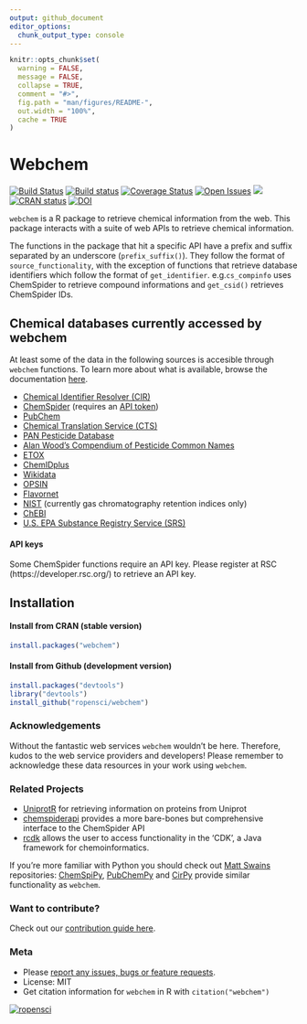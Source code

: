 ```yaml
---
output: github_document
editor_options: 
  chunk_output_type: console
---
```

<!-- README.md is generated from README.Rmd. Please edit that file -->

```r
knitr::opts_chunk$set(
  warning = FALSE, 
  message = FALSE,
  collapse = TRUE,
  comment = "#>",
  fig.path = "man/figures/README-",
  out.width = "100%",
  cache = TRUE
)
```
# Webchem

<!-- badges: start -->

[![Build Status](https://travis-ci.org/ropensci/webchem.png)](https://travis-ci.org/ropensci/webchem) 
[![Build status](https://ci.appveyor.com/api/projects/status/e3sa6e918jlemv46/branch/master)](https://ci.appveyor.com/project/EDiLD/webchem) 
[![Coverage Status](https://codecov.io/github/ropensci/webchem/coverage.svg?branch=master)](https://codecov.io/gh/ropensci/webchem/branch/master) 
[![Open Issues](https://img.shields.io/github/issues/ropensci/webchem.svg)](https://github.com/ropensci/webchem/issues) 
[![](https://cranlogs.r-pkg.org/badges/webchem)](https://cran.r-project.org/package=webchem)
[![CRAN status](https://www.r-pkg.org/badges/version/webchem)](https://CRAN.R-project.org/package=webchem) 
[![DOI](https://zenodo.org/badge/17223/ropensci/webchem.svg)](https://zenodo.org/badge/latestdoi/17223/ropensci/webchem) 
<!-- badges: end -->

`webchem` is a R package to retrieve chemical information from  the web. 
This package interacts with a suite of web APIs to retrieve chemical information.

The functions in the package that hit a specific API have a prefix and suffix separated by an underscore (`prefix_suffix()`).
They follow the format of `source_functionality`, with the exception of functions that retrieve database identifiers which follow the format of `get_identifier`. e.g.`cs_compinfo` uses ChemSpider to retrieve compound informations and `get_csid()` retrieves ChemSpider IDs.


## Chemical databases currently accessed by webchem

At least some of the data in the following sources is accesible through `webchem` functions.  To learn more about what is available, browse the documentation [here](https://docs.ropensci.org/webchem/reference/index.html).

- [Chemical Identifier Resolver (CIR)](http://cactus.nci.nih.gov/chemical/structure)
- [ChemSpider](http://www.chemspider.com/) (requires an [API token]((https://developer.rsc.org/)))
- [PubChem](https://pubchem.ncbi.nlm.nih.gov/) 
- [Chemical Translation Service (CTS)](http://cts.fiehnlab.ucdavis.edu/)
- [PAN Pesticide Database](http://www.pesticideinfo.org/)
- [Alan Wood's Compendium of Pesticide Common Names](http://www.alanwood.net/pesticides/)
- [ETOX](http://webetox.uba.de/webETOX/index.do)
- [ChemIDplus](http://chem.sis.nlm.nih.gov/chemidplus/) 
- [Wikidata](https://www.wikidata.org/wiki/Wikidata:WikiProject_Chemistry)
- [OPSIN](http://opsin.ch.cam.ac.uk/instructions.html)
- [Flavornet](http://www.flavornet.org) 
- [NIST](https://webbook.nist.gov) (currently gas chromatography retention indices only)
- [ChEBI](https://www.ebi.ac.uk/chebi/)
- [U.S. EPA Substance Registry Service (SRS)](https://cdxnodengn.epa.gov/cdx-srs-rest/)

#### API keys

Some ChemSpider functions require an API key. 
Please register at RSC (https://developer.rsc.org/) to retrieve an API key.

## Installation
#### Install from CRAN (stable version)

```r
install.packages("webchem")
```


#### Install from Github (development version)

```r
install.packages("devtools")
library("devtools")
install_github("ropensci/webchem")
```


### Acknowledgements
Without the fantastic web services `webchem` wouldn't be here. Therefore, kudos to the web service providers and developers! Please remember to acknowledge these data resources in your work using `webchem`.


### Related Projects

- [UniprotR](https://cran.r-project.org/web/packages/UniprotR/index.html) for retrieving information on proteins from Uniprot
- [chemspiderapi](https://github.com/RaoulWolf/chemspiderapi) provides a more bare-bones but comprehensive interface to the ChemSpider API
- [rcdk](https://cran.r-project.org/web/packages/rcdk/index.html) allows the user to access functionality in the 'CDK', a Java framework for chemoinformatics.

If you're more familiar with Python you should check out [Matt Swains](https://github.com/mcs07) repositories: [ChemSpiPy](https://github.com/mcs07/ChemSpiPy), [PubChemPy](https://github.com/mcs07/PubChemPy) and [CirPy](https://github.com/mcs07/CIRpy) provide similar functionality as `webchem`.

### Want to contribute?

Check out our [contribution guide here](https://github.com/ropensci/webchem/blob/master/CONTRIBUTING.md).

### Meta

- Please [report any issues, bugs or feature requests](https://github.com/ropensci/webchem/issues).
- License: MIT
- Get citation information for `webchem` in R with `citation("webchem")`
  

[![ropensci](http://ropensci.org/public_images/github_footer.png)](http://ropensci.org)

